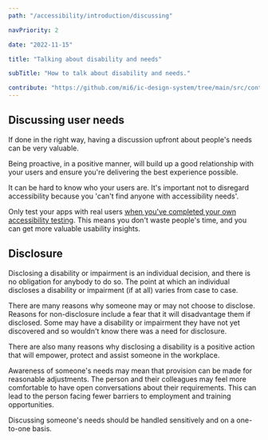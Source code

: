 ```yaml
---
path: "/accessibility/introduction/discussing"

navPriority: 2

date: "2022-11-15"

title: "Talking about disability and needs"

subTitle: "How to talk about disability and needs."

contribute: "https://github.com/mi6/ic-design-system/tree/main/src/content/structured/accessibility/discussing.mdx"
---
```


## Discussing user needs

If done in the right way, having a discussion upfront about people's needs can be very valuable.

Being proactive, in a positive manner, will build up a good relationship with your users and ensure you're delivering the best experience possible.

It can be hard to know who your users are. It's important not to disregard accessibility because you 'can't find anyone with accessibility needs'.

Only test your apps with real users [when you've completed your own accessibility testing](/accessibility/testing#testing-with-real-people). This means you don't waste people's time, and you can get more valuable usability insights.

## Disclosure

Disclosing a disability or impairment is an individual decision, and there is no obligation for anybody to do so. The point at which an individual discloses a disability or impairment (if at all) varies from case to case.

There are many reasons why someone may or may not choose to disclose. Reasons for non-disclosure include a fear that it will disadvantage them if disclosed. Some may have a disability or impairment they have not yet discovered and so wouldn't know there was a need for disclosure.

There are also many reasons why disclosing a disability is a positive action that will empower, protect and assist someone in the workplace.

Awareness of someone's needs may mean that provision can be made for reasonable adjustments. The person and their colleagues may feel more comfortable to have open conversations about their requirements. This can lead to the person facing fewer barriers to employment and training opportunities.

Discussing someone's needs should be handled sensitively and on a one-to-one basis.

